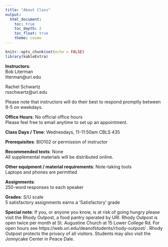 ```yaml
---
title: "About Class"
output:
  html_document:
    toc: true
    toc_depth: 2
    toc_float: true
    theme: cosmo
---
```


```r
knitr::opts_chunk$set(echo = FALSE)
library(kableExtra)
```

**Instructors**:  
Bob Literman  
literman@uri.edu

Rachel Schwartz  
rsschwartz@uri.edu

Please note that instructors will do their best to respond promptly between 9-5 on weekdays.

**Office Hours**: No official office hours   
Please feel free to email anytime to set up an appointment.

**Class Days / Time**: Wednesdays, 11-11:50am CBLS 435

**Prerequisites**: BIO102 or permission of instructor

**Recommended texts**: None   
All supplemental materials will be distributed online.

**Other equipment / material requirements**: Note-taking tools   
Laptops and phones are permitted

**Assignments**:  
250-word responses to each speaker

**Grades**: S/U scale   
5 satisfactory assignments earns a 'Satisfactory' grade

**Special note**:
If you, or anyone you know, is at risk of going hungry please visit the Rhody Outpost, a food pantry operated by URI. Rhody Outpost is open twice per month at St. Augustine Church at 15 Lower College Rd. For open hours see https://web.uri.edu/deanofstudents/rhody-outpost/ . Rhody Outpost protects the privacy of all visitors. Students may also visit the Jonnycake Center in Peace Dale.
